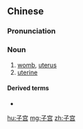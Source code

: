 ==Chinese==
{{zh-hanzi-box|[[子]][[宫]]|[[子宮]]}}

===Pronunciation===
{{zh-pron
|m=zǐgōng
|c=zi2 gung1
|h=pfs=chṳ́-kiûng
|cat=n}}

===Noun===
{{zh-noun}}

# [[womb]], [[uterus]]
# [[uterine]]

====Derived terms====
* {{zh-l|子宫颈}}

{{zh-cat|Anatomy}}
{{zh-cat|Obstetrics}}

[[hu:子宫]]
[[mg:子宫]]
[[zh:子宫]]